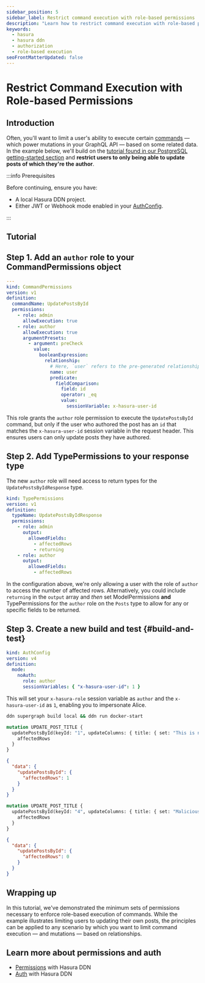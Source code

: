 ```yaml
---
sidebar_position: 5
sidebar_label: Restrict command execution with role-based permissions
description: "Learn how to restrict command execution with role-based permissions."
keywords:
  - hasura
  - hasura ddn
  - authorization
  - role-based execution
seoFrontMatterUpdated: false
---
```


# Restrict Command Execution with Role-based Permissions

## Introduction

Often, you'll want to limit a user's ability to execute certain [commands](/data-modeling/command.mdx) — which power
mutations in your GraphQL API — based on some related data. In the example below, we'll build on the
[tutorial found in our PostgreSQL getting-started section](/how-to-build-with-ddn/with-postgresql.mdx) and **restrict
users to only being able to update posts of which they're the author**.

:::info Prerequisites

Before continuing, ensure you have:

- A local Hasura DDN project.
- Either JWT or Webhook mode enabled in your [AuthConfig](/reference/metadata-reference/auth-config.mdx).

:::

## Tutorial

## Step 1. Add an `author` role to your CommandPermissions object

```yaml title="Locate your UpdatePostsById.hml file and update it to the following:" {9-23}
---
kind: CommandPermissions
version: v1
definition:
  commandName: UpdatePostsById
  permissions:
    - role: admin
      allowExecution: true
    - role: author
      allowExecution: true
      argumentPresets:
        - argument: preCheck
          value:
            booleanExpression:
              relationship:
                # Here, `user` refers to the pre-generated relationship's name
                name: user
                predicate:
                  fieldComparison:
                    field: id
                    operator: _eq
                    value:
                      sessionVariable: x-hasura-user-id
```

This role grants the `author` role permission to execute the `UpdatePostsById` command, but only if the user who
authored the post has an `id` that matches the `x-hasura-user-id` session variable in the request header. This ensures
users can only update posts they have authored.

## Step 2. Add TypePermissions to your response type

The new `author` role will need access to return types for the `UpdatePostsByIdResponse` type.

```yaml title="Find the UpdatePostsByIdResponse TypePermissions object and add the following:" {11-14}
kind: TypePermissions
version: v1
definition:
  typeName: UpdatePostsByIdResponse
  permissions:
    - role: admin
      output:
        allowedFields:
          - affectedRows
          - returning
    - role: author
      output:
        allowedFields:
          - affectedRows
```

In the configuration above, we're only allowing a user with the role of `author` to access the number of affected rows.
Alternatively, you could include `returning` in the `output` array and _then_ set ModelPermissions **and**
TypePermissions for the `author` role on the `Posts` type to allow for any or specific fields to be returned.

## Step 3. Create a new build and test {#build-and-test}

```yaml title="To test this, if you don't have JWT or Webhook mode enabled, we recommend replacing your AuthConfig with:"
kind: AuthConfig
version: v4
definition:
  mode:
    noAuth:
      role: author
      sessionVariables: { "x-hasura-user-id": 1 }
```

This will set your `x-hasura-role` session variable as `author` and the `x-hasura-user-id` as `1`, enabling you to
impersonate Alice.

```bash title="Create a new build and start your services:"
ddn supergraph build local && ddn run docker-start
```

```graphql title="Then, run the following query:"
mutation UPDATE_POST_TITLE {
  updatePostsById(keyId: "1", updateColumns: { title: { set: "This is not Alice's first post" } }) {
    affectedRows
  }
}
```

```json title="As Alice is the owner of the post with the ID of 1, you should then see the following response:"
{
  "data": {
    "updatePostsById": {
      "affectedRows": 1
    }
  }
}
```

```graphql title="Alternatively, if we run the following — which is on a post Alice does not own — we'll see a different return value:"
mutation UPDATE_POST_TITLE {
  updatePostsById(keyId: "4", updateColumns: { title: { set: "Malicious Actions in the API" } }) {
    affectedRows
  }
}
```

```json title="Being 0, which is the number of rows affected:"
{
  "data": {
    "updatePostsById": {
      "affectedRows": 0
    }
  }
}
```

## Wrapping up

In this tutorial, we've demonstrated the minimum sets of permissions necessary to enforce role-based execution of
commands. While the example illustrates limiting users to updating their own posts, the principles can be applied to any
scenario by which you want to limit command execution — and mutations — based on relationships.

## Learn more about permissions and auth

- [Permissions](/auth/permissions/index.mdx) with Hasura DDN
- [Auth](/auth/overview.mdx) with Hasura DDN
